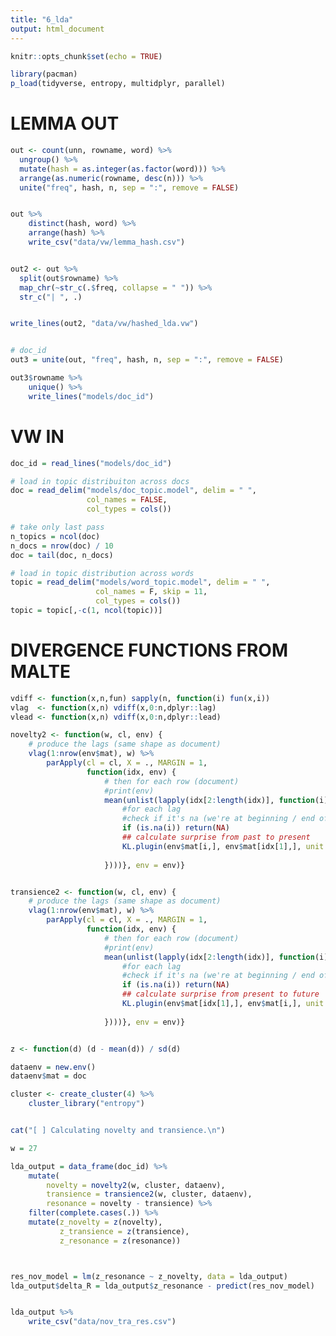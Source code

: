 ```yaml
---
title: "6_lda"
output: html_document
---
```


```r
knitr::opts_chunk$set(echo = TRUE)

library(pacman)
p_load(tidyverse, entropy, multidplyr, parallel)
```

# LEMMA OUT
```r
out <- count(unn, rowname, word) %>%
  ungroup() %>%
  mutate(hash = as.integer(as.factor(word))) %>%
  arrange(as.numeric(rowname, desc(n))) %>%
  unite("freq", hash, n, sep = ":", remove = FALSE)


out %>%
    distinct(hash, word) %>%
    arrange(hash) %>%
    write_csv("data/vw/lemma_hash.csv")


out2 <- out %>%
  split(out$rowname) %>%
  map_chr(~str_c(.$freq, collapse = " ")) %>%
  str_c("| ", .)


write_lines(out2, "data/vw/hashed_lda.vw")


# doc_id
out3 = unite(out, "freq", hash, n, sep = ":", remove = FALSE)

out3$rowname %>%
    unique() %>%
    write_lines("models/doc_id")
```


# VW IN
```r
doc_id = read_lines("models/doc_id")

# load in topic distribuiton across docs
doc = read_delim("models/doc_topic.model", delim = " ",
                 col_names = FALSE,
                 col_types = cols())

# take only last pass
n_topics = ncol(doc)
n_docs = nrow(doc) / 10
doc = tail(doc, n_docs)

# load in topic distribution across words
topic = read_delim("models/word_topic.model", delim = " ",
                   col_names = F, skip = 11,
                   col_types = cols())
topic = topic[,-c(1, ncol(topic))]

```


# DIVERGENCE FUNCTIONS FROM MALTE
```r
vdiff <- function(x,n,fun) sapply(n, function(i) fun(x,i))
vlag  <- function(x,n) vdiff(x,0:n,dplyr::lag)
vlead <- function(x,n) vdiff(x,0:n,dplyr::lead)

novelty2 <- function(w, cl, env) {
    # produce the lags (same shape as document)
    vlag(1:nrow(env$mat), w) %>%          
        parApply(cl = cl, X = ., MARGIN = 1,
                 function(idx, env) {
                     # then for each row (document)
                     #print(env)
                     mean(unlist(lapply(idx[2:length(idx)], function(i) {
                         #for each lag
                         #check if it's na (we're at beginning / end of data)
                         if (is.na(i)) return(NA)             
                         ## calculate surprise from past to present
                         KL.plugin(env$mat[i,], env$mat[idx[1],], unit = "log2")
                         
                     })))}, env = env)}


transience2 <- function(w, cl, env) {
    # produce the lags (same shape as document)
    vlag(1:nrow(env$mat), w) %>%          
        parApply(cl = cl, X = ., MARGIN = 1,
                 function(idx, env) {
                     # then for each row (document)
                     #print(env)
                     mean(unlist(lapply(idx[2:length(idx)], function(i) {
                         #for each lag
                         #check if it's na (we're at beginning / end of data)
                         if (is.na(i)) return(NA)             
                         ## calculate surprise from present to future
                         KL.plugin(env$mat[idx[1],], env$mat[i,], unit = "log2")
                         
                     })))}, env = env)}


z <- function(d) (d - mean(d)) / sd(d)

dataenv = new.env()
dataenv$mat = doc

cluster <- create_cluster(4) %>%
    cluster_library("entropy")


cat("[ ] Calculating novelty and transience.\n")

w = 27

lda_output = data_frame(doc_id) %>%
    mutate(
        novelty = novelty2(w, cluster, dataenv),
        transience = transience2(w, cluster, dataenv),
        resonance = novelty - transience) %>%
    filter(complete.cases(.)) %>%
    mutate(z_novelty = z(novelty),
           z_transience = z(transience),
           z_resonance = z(resonance))



res_nov_model = lm(z_resonance ~ z_novelty, data = lda_output)
lda_output$delta_R = lda_output$z_resonance - predict(res_nov_model)


lda_output %>%
    write_csv("data/nov_tra_res.csv")

```

